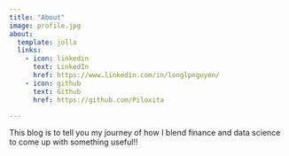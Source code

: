 ```yaml
---
title: "About"
image: profile.jpg
about:
  template: jolla
  links:
    - icon: linkedin
      text: LinkedIn
      href: https://www.linkedin.com/in/longlpnguyen/
    - icon: github
      text: Github
      href: https://github.com/Piloxita

---
```


This blog is to tell you my journey of how I blend finance and data science to come up with something useful!!